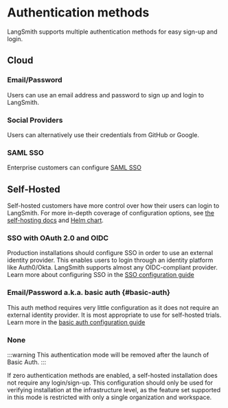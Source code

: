 # Authentication methods

LangSmith supports multiple authentication methods for easy sign-up and login.

## Cloud

### Email/Password

Users can use an email address and password to sign up and login to LangSmith.

### Social Providers

Users can alternatively use their credentials from GitHub or Google.

### SAML SSO

Enterprise customers can configure [SAML SSO](/administration/how_to_guides/organization_management/set_up_saml_sso.mdx)

## Self-Hosted

Self-hosted customers have more control over how their users can login to LangSmith.
For more in-depth coverage of configuration options, see [the self-hosting docs](../../self_hosting)
and [Helm chart](https://github.com/langchain-ai/helm/tree/main/charts/langsmith).

### SSO with OAuth 2.0 and OIDC

Production installations should configure SSO in order to use an external identity provider.
This enables users to login through an identity platform like Auth0/Okta. LangSmith supports almost any OIDC-compliant provider.
Learn more about configuring SSO in the [SSO configuration guide](../../self_hosting/configuration/sso)

### Email/Password a.k.a. basic auth {#basic-auth}

This auth method requires very little configuration as it does not require an external identity provider.
It is most appropriate to use for self-hosted trials. Learn more in the [basic auth configuration guide](../../self_hosting/configuration/basic_auth)

### None

:::warning
This authentication mode will be removed after the launch of Basic Auth.
:::

If zero authentication methods are enabled, a self-hosted installation does not require any login/sign-up.
This configuration should only be used for verifying installation at the infrastructure level, as the feature set
supported in this mode is restricted with only a single organization and workspace.
